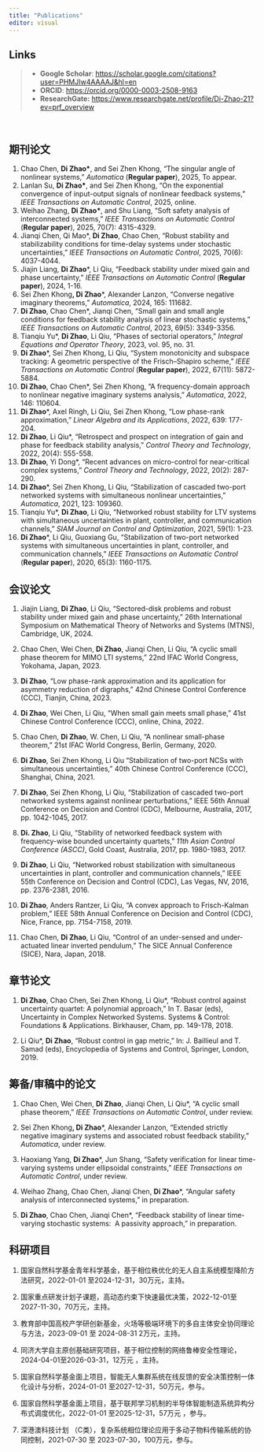```yaml
---
title: "Publications"
editor: visual
---
```


::: callout-note
## Links

> -   **Google Scholar**: <https://scholar.google.com/citations?user=PHMJIw4AAAAJ&hl=en>
> -   **ORCID**: <https://orcid.org/0000-0003-2508-9163>
> -   **ResearchGate:** <https://www.researchgate.net/profile/Di-Zhao-21?ev=prf_overview>
:::

 

## 期刊论文

1.  Chao Chen, **Di Zhao\***, and Sei Zhen Khong, “The singular angle of nonlinear systems,” *Automatica* (**Regular paper**), 2025, To appear.
2.  Lanlan Su, **Di Zhao\***, and Sei Zhen Khong, “On the exponential convergence of input-output signals of nonlinear feedback systems,” *IEEE Transactions on Automatic Control*, 2025, online.
3.   Weihao Zhang, **Di Zhao\***, and Shu Liang, “Soft safety analysis of interconnected systems,” *IEEE Transactions on Automatic Control* (**Regular paper**), 2025, 70(7): 4315-4329.
4.  Jianqi Chen, Qi Mao\*, **Di Zhao**, Chao Chen, “Robust stability and stabilizability conditions for time-delay systems under stochastic uncertainties,” *IEEE Transactions on Automatic Control*, 2025, 70(6): 4037-4044.
5.  Jiajin Liang, **Di Zhao**\*, Li Qiu, “Feedback stability under mixed gain and phase uncertainty,” *IEEE Transactions on Automatic Control* (**Regular paper**), 2024, 1-16.
6.  Sei Zhen Khong**, Di Zhao**\*, Alexander Lanzon, “Converse negative imaginary theorems,” *Automatica*, 2024, 165: 111682.
7.  **Di Zhao**, Chao Chen\*, Jianqi Chen, “Small gain and small angle conditions for feedback stability analysis of linear stochastic systems,” *IEEE Transactions on Automatic Control*, 2023, 69(5): 3349-3356.
8.  Tianqiu Yu\*, **Di Zhao**, Li Qiu, “Phases of sectorial operators,” *Integral Equations and Operator Theory*, 2023, vol. 95, no. 31.
9.  **Di Zhao**\*, Sei Zhen Khong, Li Qiu, “System monotonicity and subspace tracking: A geometric perspective of the Frisch–Shapiro scheme,” *IEEE Transactions on Automatic Control* (**Regular paper**), 2022, 67(11): 5872-5884.
10. **Di Zhao**, Chao Chen\*, Sei Zhen Khong, “A frequency-domain approach to nonlinear negative imaginary systems analysis,” *Automatica*, 2022, 146: 110604.
11. **Di Zhao**\*, Axel Ringh, Li Qiu, Sei Zhen Khong, “Low phase-rank approximation,” *Linear Algebra and its Applications*, 2022, 639: 177-204.
12. **Di Zhao**, Li Qiu\*, “Retrospect and prospect on integration of gain and phase for feedback stability analysis,” *Control Theory and Technology*, 2022, 20(4): 555-558.
13. **Di Zhao**, Yi Dong\*, “Recent advances on micro-control for near-critical complex systems,” *Control Theory and Technology*, 2022, 20(2): 287-290.
14. **Di Zhao**\*, Sei Zhen Khong, Li Qiu, “Stabilization of cascaded two-port networked systems with simultaneous nonlinear uncertainties,” *Automatica*, 2021, 123: 109360.
15. Tianqiu Yu\*, **Di Zhao**, Li Qiu, “Networked robust stability for LTV systems with simultaneous uncertainties in plant, controller, and communication channels,” *SIAM Journal on Control and Optimization*, 2021, 59(1): 1-23.
16. **Di Zhao**\*, Li Qiu, Guoxiang Gu, “Stabilization of two-port networked systems with simultaneous uncertainties in plant, controller, and communication channels,” *IEEE Transactions on Automatic Control* (**Regular paper**), 2020, 65(3): 1160-1175.

## 会议论文

1.  Jiajin Liang, **Di Zhao**, Li Qiu, “Sectored-disk problems and robust stability under mixed gain and phase uncertainty,” 26th International Symposium on Mathematical Theory of Networks and Systems (MTNS), Cambridge, UK, 2024.

2.  Chao Chen, Wei Chen, **Di Zhao**, Jianqi Chen, Li Qiu, “A cyclic small phase theorem for MIMO LTI systems,” 22nd IFAC World Congress, Yokohama, Japan, 2023.

3.  **Di Zhao**, “Low phase-rank approximation and its application for asymmetry reduction of digraphs,” 42nd Chinese Control Conference (CCC), Tianjin, China, 2023.

4.  **Di Zhao**, Wei Chen, Li Qiu, “When small gain meets small phase,” 41st Chinese Control Conference (CCC), online, China, 2022.

5.   Chao Chen, **Di Zhao**, W. Chen, Li Qiu, “A nonlinear small-phase theorem,” 21st IFAC World Congress, Berlin, Germany, 2020.

6.   **Di Zhao**, Sei Zhen Khong, Li Qiu “Stabilization of two-port NCSs with simultaneous uncertainties,” 40th Chinese Control Conference (CCC), Shanghai, China, 2021.

7.  **Di Zhao**, Sei Zhen Khong, Li Qiu, “Stabilization of cascaded two-port networked systems against nonlinear perturbations,” IEEE 56th Annual Conference on Decision and Control (CDC), Melbourne, Australia, 2017, pp. 1042-1045, 2017.

8.  **Di. Zhao**, Li Qiu, “Stability of networked feedback system with frequency-wise bounded uncertainty quartets,” *11th Asian Control Conference (ASCC)*, Gold Coast, Australia, 2017, pp. 1980-1983, 2017.

9.  **Di Zhao**, Li Qiu, “Networked robust stabilization with simultaneous uncertainties in plant, controller and communication channels,” IEEE 55th Conference on Decision and Control (CDC), Las Vegas, NV, 2016, pp. 2376-2381, 2016.

10. **Di Zhao**, Anders Rantzer, Li Qiu, “A convex approach to Frisch-Kalman problem,” IEEE 58th Annual Conference on Decision and Control (CDC), Nice, France, pp. 7154-7158, 2019.

11. Chao Chen, **Di Zhao**, Li Qiu, “Control of an under-sensed and under-actuated linear inverted pendulum,” The SICE Annual Conference (SICE), Nara, Japan, 2018.

## 章节论文

1.  **Di Zhao**, Chao Chen, Sei Zhen Khong, Li Qiu\*, “Robust control against uncertainty quartet: A polynomial approach,” In T. Basar (eds), Uncertainty in Complex Networked Systems. Systems & Control: Foundations & Applications. Birkhauser, Cham, pp. 149-178, 2018.

2.  Li Qiu\*, **Di Zhao**, “Robust control in gap metric,” In: J. Baillieul and T. Samad (eds), Encyclopedia of Systems and Control, Springer, London, 2019.

## 筹备/审稿中的论文

1.  Chao Chen, Wei Chen, **Di Zhao**, Jianqi Chen, Li Qiu\*, “A cyclic small phase theorem,” *IEEE Transactions on Automatic Control*, under review.

2.  Sei Zhen Khong**, Di Zhao**\*, Alexander Lanzon, “Extended strictly negative imaginary systems and associated robust feedback stability,” *Automatica*, under review.

3.  Haoxiang Yang, **Di Zhao**\*, Jun Shang, “Safety verification for linear time-varying systems under ellipsoidal constraints,” *IEEE Transactions on Automatic Control*, under review.

4.  Weihao Zhang, Chao Chen, Jianqi Chen, **Di Zhao**\*, “Angular safety analysis of interconnected systems,” in preparation.

5.  **Di Zhao**, Chao Chen, Jianqi Chen\*, “Feedback stability of linear time-varying stochastic systems:  A passivity approach,” in preparation.

## 科研项目

1.  国家自然科学基金青年科学基金，基于相位秩优化的无人自主系统模型降阶方法研究，2022-01-01 至2024-12-31，30万元，主持。

2.  国家重点研发计划子课题，高动态约束下快速最优决策，2022-12-01至2027-11-30，70万元，主持。

3.  教育部中国高校产学研创新基金，火场等极端环境下的多自主体安全协同理论与方法，2023-09-01 至 2024-08-31 2万元，主持。

4.  同济大学自主原创基础研究项目，基于相位控制的网络鲁棒安全性理论，2024-04-01至2026-03-31，12万元 ，主持。

5.  国家自然科学基金面上项目，智能无人集群系统在线反馈的安全决策控制一体化设计与分析，2024-01-01 至2027-12-31，50万元，参与。

6.  国家自然科学基金面上项目，基于联邦学习机制的半导体智能制造系统异构分布式调度优化，2022-01-01 至2025-12-31，57万元 ，参与。

7.  深港澳科技计划 （C类），复杂系统相位理论应用于多动子物料传输系统的协同控制，2021-07-30 至 2023-07-30，100万元，参与。